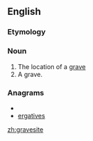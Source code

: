==English==

===Etymology===
{{compound|grave|site}}

===Noun===
{{en-noun}}

#The location of a [[grave]]
#A grave.

===Anagrams===
* {{alphagram|aeegirstv}}
* [[ergatives#English|ergatives]]

[[zh:gravesite]]